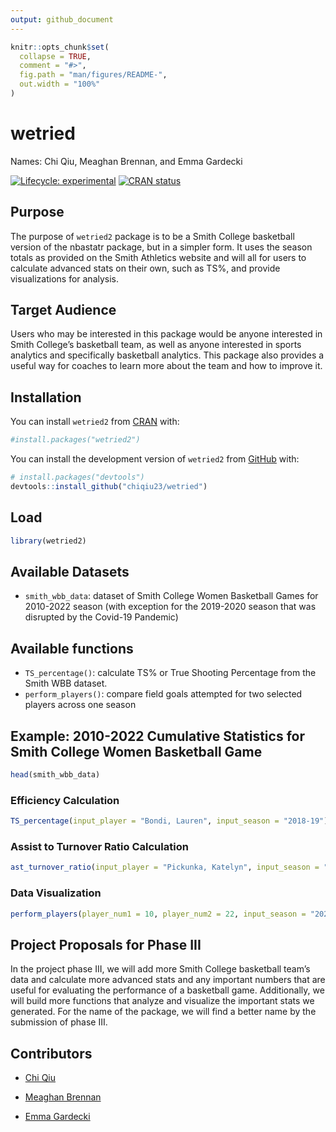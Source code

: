 ```yaml
---
output: github_document
---
```


<!-- README.md is generated from README.Rmd. Please edit that file -->

```r
knitr::opts_chunk$set(
  collapse = TRUE,
  comment = "#>",
  fig.path = "man/figures/README-",
  out.width = "100%"
)
```

# wetried

Names: Chi Qiu, Meaghan Brennan, and Emma Gardecki

<!-- badges: start -->

[![Lifecycle: experimental](https://img.shields.io/badge/lifecycle-experimental-orange.svg)](https://lifecycle.r-lib.org/articles/stages.html#experimental) [![CRAN status](https://www.r-pkg.org/badges/version/wetried2)](https://CRAN.R-project.org/package=wetried2)

<!-- badges: end -->

## Purpose

The purpose of `wetried2` package is to be a Smith College basketball version of the nbastatr package, but in a simpler form. It uses the season totals as provided on the Smith Athletics website and will all for users to calculate advanced stats on their own, such as TS%, and provide visualizations for analysis.

## Target Audience

Users who may be interested in this package would be anyone interested in Smith College's basketball team, as well as anyone interested in sports analytics and specifically basketball analytics. This package also provides a useful way for coaches to learn more about the team and how to improve it.

## Installation

You can install `wetried2` from [CRAN](https://cran.r-project.org/) with:

```r
#install.packages("wetried2")
```

You can install the development version of `wetried2` from [GitHub](https://github.com/) with:

```r
# install.packages("devtools")
devtools::install_github("chiqiu23/wetried")
```

## Load

```r
library(wetried2) 
```

## Available Datasets

-   `smith_wbb_data`: dataset of Smith College Women Basketball Games for 2010-2022 season (with exception for the 2019-2020 season that was disrupted by the Covid-19 Pandemic)

## Available functions

-   `TS_percentage()`: calculate TS% or True Shooting Percentage from the Smith WBB dataset.
-   `perform_players()`: compare field goals attempted for two selected players across one season

## Example: 2010-2022 Cumulative Statistics for Smith College Women Basketball Game

```r
head(smith_wbb_data)
```

### Efficiency Calculation

```r
TS_percentage(input_player = "Bondi, Lauren", input_season = "2018-19")
```

### Assist to Turnover Ratio Calculation

```r
ast_turnover_ratio(input_player = "Pickunka, Katelyn", input_season = "2021-22")
```


### Data Visualization

```r
perform_players(player_num1 = 10, player_num2 = 22, input_season = "2021-22")
```

## Project Proposals for Phase III

In the project phase III, we will add more Smith College basketball team's data and calculate more advanced stats and any important numbers that are useful for evaluating the performance of a basketball game. Additionally, we will build more functions that analyze and visualize the important stats we generated. For the name of the package, we will find a better name by the submission of phase III.

## Contributors

-   [Chi Qiu](https://github.com/chiqiu23)

-   [Meaghan Brennan](https://github.com/teenyss)

-   [Emma Gardecki](https://github.com/emmagardecki)
